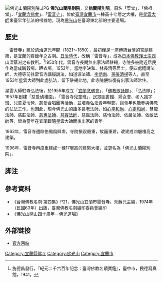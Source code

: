 {{multiple issues|
{{refimprove|time=2013-06-08T06:23:58+00:00}}
{{no footnotes|time=2013-06-08T06:23:58+00:00}}
{{original research|time=2013-06-08T06:23:58+00:00}}
{{citecheck|time=2013-06-06T09:20:03+00:00}}}}
[[File:佛光山蘭陽別院.JPG|thumb]]
'''佛光山蘭陽別院'''，又稱'''蘭陽別院'''，原名「菜堂」、「佛祖堂」、「[[宜蘭念佛會|宜蘭念佛會]]」、「[[雷音寺|雷音寺]]」。位於[[臺灣|臺灣]][[宜蘭市|宜蘭市]]一棟高十七層之大樓，是[[星雲大師|星雲大師]]來臺早年弘法的根據地，現為[[佛光山|佛光山]]在臺灣東北部的主要道場。

==歷史==
「雷音寺」建於[[台灣清治時期|清治]][[道光|道光]]年間（1821～1850），最初僅是一座傳統台灣的宮廟建築，是宜蘭的百餘年之古剎。[[台灣日治時期|日治時代]]，改稱「雷音寺」，成為[[日本佛教|日本佛教]][[淨土宗西山深草派|淨土宗西山深草派]]之布教所。<ref>施德昌發行，『紀元二千六百年記念：臺灣佛教名蹟寶鑑』，臺中市，民德寫真館，1941。</ref>1950年代，雷音寺長期無出家法師駐錫，寺院多被附近居民作為當成曬穀場、晒衣場。1952年，當地李決和、林長清等居士，便四處禮請法師、大德等前往雷音寺講經說法，如道源法師、[[李炳南|李炳南]]、[[孫張清揚|孫張清揚]]等人，直至1953年星雲大師到此處弘法，留下駐錫此地，此寺院便恢復有出家法師常住。

星雲大師駐寺弘法後，於1955年成立「[[宜蘭念佛會|宜蘭念佛會]]」、「[[佛教歌詠隊|佛教歌詠隊]]」、「弘法隊」；1957年創建「慈愛幼稚園」、「雷音寺兒童班」、民眾圖書館、婦女會、老人識字班、兒童夏令營、慈愛合唱團等活動，並培養弘法青年幹部，讓青年也能參與佛教的弘法工作。也因此，現今佛光山的諸多長老法師，如[[心平和尚|心平和尚]]、[[心定和尚|心定和尚]]、慧龍法師、慈莊法師、[[慈惠法師|慈惠法師]]、[[慈容法師|慈容法師]]、慈嘉法師、慈怡法師、依嚴法師、依敏法師等，皆為當年在宜蘭跟隨星雲大師而後出家的青年。

1963年，雷音寺遭歐伯颱風肆虐，寺院損毀嚴重，故而重建，改建成四層樓高之建築。

1996年，雷音寺再度重建成一棟17層高的建築大樓，並更名為「佛光山蘭陽別院」。

==脚注==
{{Reflist}}

==參考資料==
*《台灣佛教名剎·第四集》P21，佛光山宜蘭市雷音寺。朱蔣元主編，1974年（民國63年）出版，臺灣佛教名剎編印委員會編印
*《佛光山開山四十周年－佛光道場》

==外部链接==
*[https://web.archive.org/web/20130311003531/http://web.fgs.org.tw/position.php?ihome=D40400 官方网站]

[[Category:宜蘭縣佛寺|Category:宜蘭縣佛寺]]
[[Category:佛光山|Category:佛光山]]
[[Category:宜蘭市|Category:宜蘭市]]